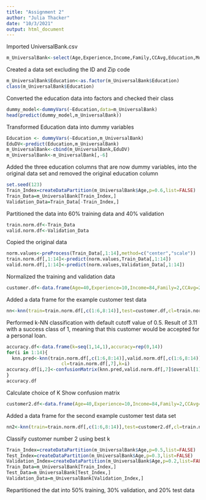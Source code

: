 ```yaml
---
title: "Assignment 2"
author: "Julia Thacker"
date: "10/3/2021"
output: html_document
---
```

Imported UniversalBank.csv
```r
m_UniversalBank<-select(Age,Experience,Income,Family,CCAvg,Education,Mortgage,"Personal Loan","Securities Account","CD Account",Online,CreditCard)
```
Created a data set excluding the ID and Zip code
```r
m_UniversalBank$Education<-as.factor(m_UniversalBank$Education)
class(m_UniversalBank$Education)
```
Converted the education data into factors and checked their class
```r
dummy_model<-dummyVars(~Education,data=m_UniversalBank)
head(predict(dummy_model,m_UniversalBank))
```
Transformed Education data into dummy variables
```r
Education <- dummyVars(~Education,m_UniversalBank)
EduDV<-predict(Education,m_UniversalBank)
m_UniversalBank<-cbind(m_UniversalBank,EduDV)
m_UniversalBank<-m_UniversalBank[,-6]
```
Added the three education columns that are now dummy variables, into the original data set and removed the original education column
```r
set.seed(123)
Train_Index=createDataPartition(m_UniversalBank$Age,p=0.6,list=FALSE)
Train_Data=m_UniversalBank[Train_Index,]
Validation_Data=Train_Data[-Train_Index,]
```
Partitioned the data into 60% training data and 40% validation
```r
train.norm.df<-Train_Data
valid.norm.df<-Validation_Data
```
Copied the original data
```r
norm.values<-preProcess(Train_Data[,1:14],method=c("center","scale"))
train.norm.df[,1:14]<-predict(norm.values,Train_Data[,1:14])
valid.norm.df[,1:14]<-predict(norm.values,Validation_Data[,1:14])
```
Normalized the training and validation data
```r
customer.df<-data.frame(Age=40,Experience=10,Income=84,Family=2,CCAvg=2,Mortgage=0,"Securities Account"=0,"CD Account"=0,Online=1,CreditCard=1,Education.1=0,Education.2=1,Education.3=0)
```
Added a data frame for the example customer test data
```r
nn<-knn(train=train.norm.df[,c(1:6,8:14)],test=customer.df,cl=train.norm.df[,7],k=1,prob=TRUE)
```
Performed k-NN classification with default cutoff value of 0.5.
Result of 3.11 with a success class of 1, meaning that this customer would be accepted for a personal loan.
```r
accuracy.df<-data.frame(k=seq(1,14,1),accuracy=rep(0,14))
for(i in 1:14){
  knn.pred<-knn(train.norm.df[,c(1:6,8:14)],valid.norm.df[,c(1:6,8:14)],
                    cl=train.norm.df[,7],k=i)
accuracy.df[i,2]<-confusionMatrix(knn.pred,valid.norm.df[,7]$overall[1])
}
accuracy.df
```
Calculate choice of K
Show confusion matrix
```r
customer2.df<-data.frame(Age=40,Experience=10,Income=84,Family=2,CCAvg=2,Mortgage=0,"Securities Account"=0,"CD Account"=0,Online=1,CreditCard=1,Education.1=0,Education.2=1,Education.3=0)
```
Added a data frame for the second example customer test data set
```r
nn2<-knn(train=train.norm.df[,c(1:6,8:14)],test=customer2.df,cl=train.norm.df[,7],k=3,prob=TRUE)
```
Classify customer number 2 using best k
```r
Train_Index=createDataPartition(m_UniversalBank$Age,p=0.5,list=FALSE)
Test_Index=createDataPartition(m_UniversalBank$Age,p=0.3,list=FALSE)
Validation_Index=createDataPartition(m_UniversalBank$Age,p=0.2,list=FALSE)
Train_Data=m_UniversalBank[Train_Index,]
Test_Data=m_UniversalBank[Test_Index,]
Validation_Data=m_UniversalBank[Validation_Index,]
```
Repartitioned the dat into 50% training, 30% validation, and 20% test data
